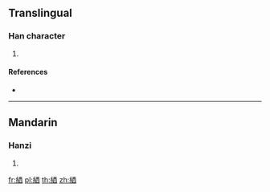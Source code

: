 {{character info/new}}
==Translingual==

===Han character===
{{Han char|rn=120|rad=糸|as=06|sn=12|four=|canj=VFMCW}}

# {{defn|Han|sort=糸06}}

====References====
* {{Han ref|kx=0923.040|dkj=27430|dj=1357.170|hdz=53391.060|uh=7D64|ud=32100}}

----

==Mandarin==

===Hanzi===
{{cmn-hanzi|pin=[[bèi]] ([[bei4]]), [[xiàn]] ([[xian4]])|wg=pei<sup>4</sup>, hsien<sup>4</sup>}}

# {{defn|lang=cmn|sort=糸06}}

[[fr:絤]]
[[pl:絤]]
[[th:絤]]
[[zh:絤]]